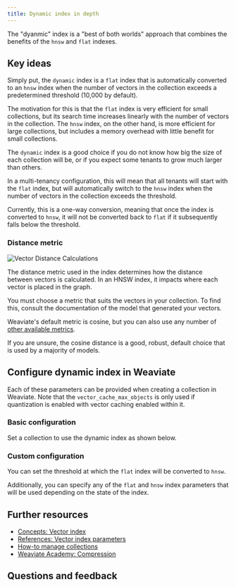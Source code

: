 ```yaml
---
title: Dynamic index in depth
---
```



The "dyanmic" index is a "best of both worlds" approach that combines the benefits of the `hnsw` and `flat` indexes.

## <i class="fa-solid fa-square-chevron-right"></i> Key ideas

Simply put, the `dynamic` index is a `flat` index that is automatically converted to an `hnsw` index when the number of vectors in the collection exceeds a predetermined threshold (10,000 by default).

The motivation for this is that the `flat` index is very efficient for small collections, but its search time increases linearly with the number of vectors in the collection. The `hnsw` index, on the other hand, is more efficient for large collections, but includes a memory overhead with little benefit for small collections.

The `dynamic` index is a good choice if you do not know how big the size of each collection will be, or if you expect some tenants to grow much larger than others.

In a multi-tenancy configuration, this will mean that all tenants will start with the `flat` index, but will automatically switch to the `hnsw` index when the number of vectors in the collection exceeds the threshold.

Currently, this is a one-way conversion, meaning that once the index is converted to `hnsw`, it will not be converted back to `flat` if it subsequently falls below the threshold.

### <i class="fa-solid fa-chalkboard"></i> Distance metric

![Vector Distance Calculations](../../../../blog/2024-03-26-intel/img/vector_distance.png)

The distance metric used in the index determines how the distance between vectors is calculated. In an HNSW index, it impacts where each vector is placed in the graph.

You must choose a metric that suits the vectors in your collection. To find this, consult the documentation of the model that generated your vectors.

Weaviate's default metric is cosine, but you can also use any number of [other available metrics](/developers/weaviate/config-refs/distances.md).

If you are unsure, the cosine distance is a good, robust, default choice that is used by a majority of models.

## <i class="fa-solid fa-square-chevron-right"></i> Configure dynamic index in Weaviate

Each of these parameters can be provided when creating a collection in Weaviate. Note that the `vector_cache_max_objects` is only used if quantization is enabled with vector caching enabled within it.

### <i class="fa-solid fa-code"></i> Basic configuration

Set a collection to use the dynamic index as shown below.

<FilteredTextBlock
  text={PyCode}
  startMarker="# START ConfigDynamic"
  endMarker="# END ConfigDynamic"
  language="py"
/>

### <i class="fa-solid fa-code"></i> Custom configuration

You can set the threshold at which the `flat` index will be converted to `hnsw`.

Additionally, you can specify any of the `flat` and `hnsw` index parameters that will be used depending on the state of the index.

<FilteredTextBlock
  text={PyCode}
  startMarker="# START CustomConfigDynamic"
  endMarker="# END CustomConfigDynamic"
  language="py"
/>

## <i class="fa-solid fa-square-chevron-right"></i> Further resources

- [Concepts: Vector index](/developers/weaviate/concepts/vector-index.md)
- [References: Vector index parameters](/developers/weaviate/config-refs/schema/vector-index.md)
- [How-to manage collections](/developers/weaviate/manage-data/collections.mdx)
- [Weaviate Academy: Compression](../compression/index.md)

## Questions and feedback


<DocsFeedback/>

